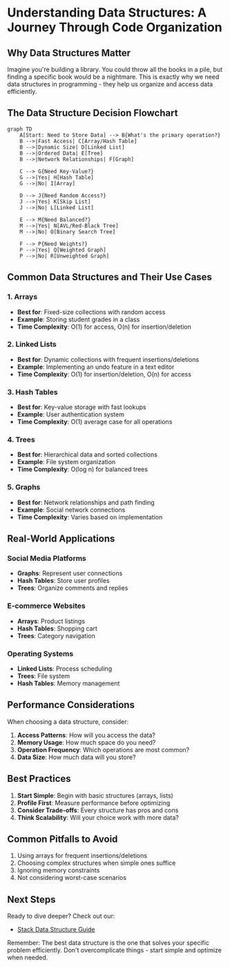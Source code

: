 # Understanding Data Structures: A Journey Through Code Organization

## Why Data Structures Matter

Imagine you're building a library. You could throw all the books in a pile, but finding a specific book would be a nightmare. This is exactly why we need data structures in programming - they help us organize and access data efficiently.

## The Data Structure Decision Flowchart

```mermaid
graph TD
    A[Start: Need to Store Data] --> B{What's the primary operation?}
    B -->|Fast Access| C[Array/Hash Table]
    B -->|Dynamic Size| D[Linked List]
    B -->|Ordered Data| E[Tree]
    B -->|Network Relationships| F[Graph]
    
    C --> G{Need Key-Value?}
    G -->|Yes| H[Hash Table]
    G -->|No| I[Array]
    
    D --> J{Need Random Access?}
    J -->|Yes| K[Skip List]
    J -->|No| L[Linked List]
    
    E --> M{Need Balanced?}
    M -->|Yes| N[AVL/Red-Black Tree]
    M -->|No| O[Binary Search Tree]
    
    F --> P{Need Weights?}
    P -->|Yes| Q[Weighted Graph]
    P -->|No| R[Unweighted Graph]
```

## Common Data Structures and Their Use Cases

### 1. Arrays
- **Best for**: Fixed-size collections with random access
- **Example**: Storing student grades in a class
- **Time Complexity**: O(1) for access, O(n) for insertion/deletion

### 2. Linked Lists
- **Best for**: Dynamic collections with frequent insertions/deletions
- **Example**: Implementing an undo feature in a text editor
- **Time Complexity**: O(1) for insertion/deletion, O(n) for access

### 3. Hash Tables
- **Best for**: Key-value storage with fast lookups
- **Example**: User authentication system
- **Time Complexity**: O(1) average case for all operations

### 4. Trees
- **Best for**: Hierarchical data and sorted collections
- **Example**: File system organization
- **Time Complexity**: O(log n) for balanced trees

### 5. Graphs
- **Best for**: Network relationships and path finding
- **Example**: Social network connections
- **Time Complexity**: Varies based on implementation

## Real-World Applications

### Social Media Platforms
- **Graphs**: Represent user connections
- **Hash Tables**: Store user profiles
- **Trees**: Organize comments and replies

### E-commerce Websites
- **Arrays**: Product listings
- **Hash Tables**: Shopping cart
- **Trees**: Category navigation

### Operating Systems
- **Linked Lists**: Process scheduling
- **Trees**: File system
- **Hash Tables**: Memory management

## Performance Considerations

When choosing a data structure, consider:
1. **Access Patterns**: How will you access the data?
2. **Memory Usage**: How much space do you need?
3. **Operation Frequency**: Which operations are most common?
4. **Data Size**: How much data will you store?

## Best Practices

1. **Start Simple**: Begin with basic structures (arrays, lists)
2. **Profile First**: Measure performance before optimizing
3. **Consider Trade-offs**: Every structure has pros and cons
4. **Think Scalability**: Will your choice work with more data?

## Common Pitfalls to Avoid

1. Using arrays for frequent insertions/deletions
2. Choosing complex structures when simple ones suffice
3. Ignoring memory constraints
4. Not considering worst-case scenarios

## Next Steps

Ready to dive deeper? Check out our:
- [Stack Data Structure Guide](/docs/stack)

Remember: The best data structure is the one that solves your specific problem efficiently. Don't overcomplicate things - start simple and optimize when needed. 